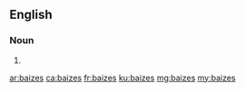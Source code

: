 ==English==

===Noun===
{{head|en|noun plural form}}

# {{plural of|baize|lang=en}}

[[ar:baizes]]
[[ca:baizes]]
[[fr:baizes]]
[[ku:baizes]]
[[mg:baizes]]
[[my:baizes]]